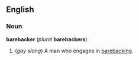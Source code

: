 ==English==
===Noun===
'''barebacker''' (''plural'' '''barebackers''')

#(''gay slang'') A man who engages in [[barebacking]].